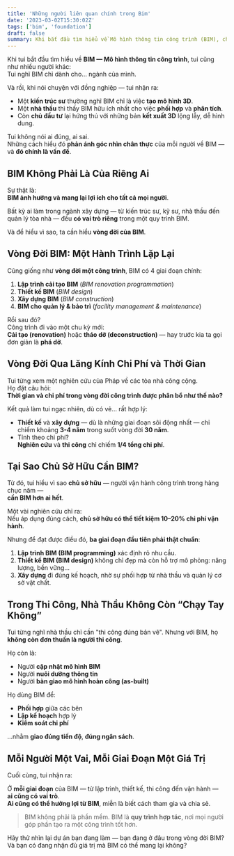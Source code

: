 ```yaml
---
title: 'Những người liên quan chính trong Bim'
date: '2023-03-02T15:30:02Z'
tags: ['bim', 'foundation']
draft: false
summary: Khi bắt đầu tìm hiểu về Mô hình thông tin công trình (BIM), chúng ta có xu hướng chỉ xem xét BIM dành cho lĩnh vực cụ thể của mình.
---
```


Khi tui bắt đầu tìm hiểu về **BIM — Mô hình thông tin công trình**, tui cũng như nhiều người khác:  
Tui nghĩ BIM chỉ dành cho… ngành của mình.

Và rồi, khi nói chuyện với đồng nghiệp — tui nhận ra:

- Một **kiến trúc sư** thường nghĩ BIM chỉ là việc **tạo mô hình 3D**.
- Một **nhà thầu** thì thấy BIM hữu ích nhất cho việc **phối hợp** và **phân tích**.
- Còn **chủ đầu tư** lại hứng thú với những bản **kết xuất 3D** lộng lẫy, dễ hình dung.

Tui không nói ai đúng, ai sai.  
Những cách hiểu đó **phản ánh góc nhìn chân thực** của mỗi người về BIM — và **đó chính là vấn đề**.

## BIM Không Phải Là Của Riêng Ai

Sự thật là:  
**BIM ảnh hưởng và mang lại lợi ích cho tất cả mọi người**.

Bất kỳ ai làm trong ngành xây dựng — từ kiến trúc sư, kỹ sư, nhà thầu đến quản lý tòa nhà — đều **có vai trò riêng** trong một quy trình BIM.

Và để hiểu vì sao, ta cần hiểu **vòng đời của BIM**.

## Vòng Đời BIM: Một Hành Trình Lặp Lại

Cũng giống như **vòng đời một công trình**, BIM có 4 giai đoạn chính:

1. **Lập trình cải tạo BIM** (_BIM renovation programmation_)
2. **Thiết kế BIM** (_BIM design_)
3. **Xây dựng BIM** (_BIM construction_)
4. **BIM cho quản lý & bảo trì** (_facility management & maintenance_)

Rồi sau đó?  
Công trình đi vào một chu kỳ mới:  
**Cải tạo (renovation)** hoặc **tháo dỡ (deconstruction)** — hay trước kia ta gọi đơn giản là **phá dỡ**.

## Vòng Đời Qua Lăng Kính Chi Phí và Thời Gian

Tui từng xem một nghiên cứu của Pháp về các tòa nhà công cộng.  
Họ đặt câu hỏi:  
**Thời gian và chi phí trong vòng đời công trình được phân bổ như thế nào?**

Kết quả làm tui ngạc nhiên, dù có vẻ… rất hợp lý:

- **Thiết kế** và **xây dựng** — dù là những giai đoạn sôi động nhất — chỉ chiếm khoảng **3-4 năm** trong suốt vòng đời **30 năm**.
- Tính theo chi phí?  
  **Nghiên cứu** và **thi công** chỉ chiếm **1/4 tổng chi phí**.

## Tại Sao Chủ Sở Hữu Cần BIM?

Từ đó, tui hiểu vì sao **chủ sở hữu** — người vận hành công trình trong hàng chục năm —  
**cần BIM hơn ai hết**.

Một vài nghiên cứu chỉ ra:  
Nếu áp dụng đúng cách, **chủ sở hữu có thể tiết kiệm 10–20% chi phí vận hành**.

Nhưng để đạt được điều đó, **ba giai đoạn đầu tiên phải thật chuẩn**:

1. **Lập trình BIM (BIM programming)** xác định rõ nhu cầu.
2. **Thiết kế BIM (BIM design)** không chỉ đẹp mà còn hỗ trợ mô phỏng: năng lượng, bền vững...
3. **Xây dựng** đi đúng kế hoạch, nhờ sự phối hợp từ nhà thầu và quản lý cơ sở vật chất.

## Trong Thi Công, Nhà Thầu Không Còn “Chạy Tay Không”

Tui từng nghĩ nhà thầu chỉ cần "thi công đúng bản vẽ". Nhưng với BIM, họ **không còn đơn thuần là người thi công**.

Họ còn là:

- Người **cập nhật mô hình BIM**
- Người **nuôi dưỡng thông tin**
- Người **bàn giao mô hình hoàn công (as-built)**

Họ dùng BIM để:

- **Phối hợp** giữa các bên
- **Lập kế hoạch** hợp lý
- **Kiểm soát chi phí**

…nhằm **giao đúng tiến độ**, **đúng ngân sách**.

## Mỗi Người Một Vai, Mỗi Giai Đoạn Một Giá Trị

Cuối cùng, tui nhận ra:

Ở **mỗi giai đoạn** của BIM — từ lập trình, thiết kế, thi công đến vận hành —  
**ai cũng có vai trò**.  
**Ai cũng có thể hưởng lợi từ BIM**, miễn là biết cách tham gia và chia sẻ.

> BIM không phải là phần mềm.
> BIM là **quy trình hợp tác**, nơi mọi người góp phần tạo ra một công trình tốt hơn.

Hãy thử nhìn lại dự án bạn đang làm — bạn đang ở đâu trong vòng đời BIM? Và bạn có đang nhận đủ giá trị mà BIM có thể mang lại không?
